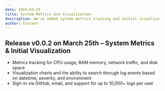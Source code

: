 ```yaml
---
date: 2024-03-25
title: System Metrics and Visualization
description: We've added system metrics tracking and initial visualization capabilities to Tracer!
author: Vincent
---
```



<ChangelogHeader />

## Release v0.0.2 on March 25th – System Metrics & Initial Visualization

- Metrics tracking for CPU usage, RAM memory, network traffic, and disk space
- Visualization charts and the ability to search through log events based on datetime, severity, and environment
- Sign-in via GitHub, email, and support for up to 10,000+ logs per user
